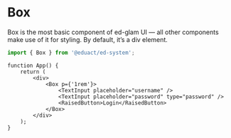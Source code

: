 # Box

Box is the most basic component of ed-glam UI — all other components make use of it for styling. By default, it’s a div element.

```ts
import { Box } from '@eduact/ed-system';
```

```tsx live
function App() {
	return (
		<div>
			<Box p={'1rem'}>
				<TextInput placeholder="username" />
				<TextInput placeholder="password" type="password" />
				<RaisedButton>Login</RaisedButton>
			</Box>
		</div>
	);
}
```
